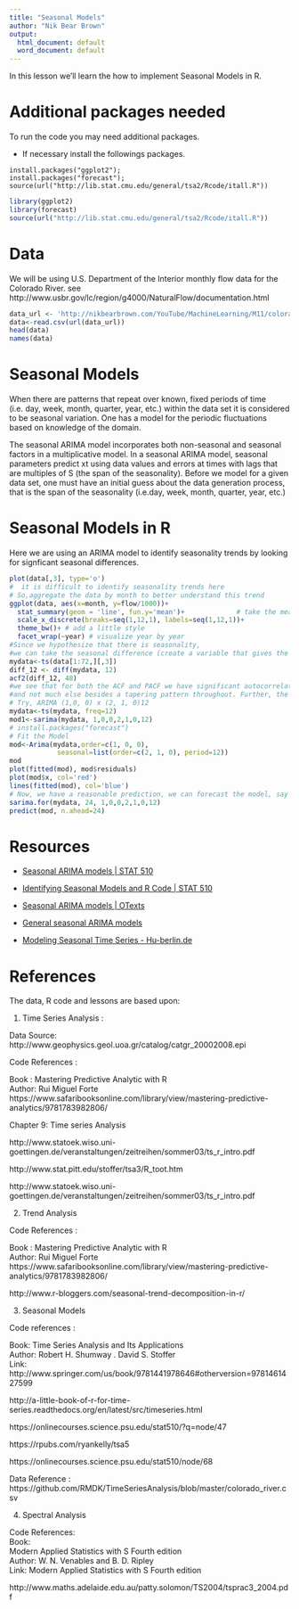 ```yaml
---
title: "Seasonal Models"
author: "Nik Bear Brown"
output:
  html_document: default
  word_document: default
---
```


In this lesson we'll learn the how to implement Seasonal Models in R.

# Additional packages needed
 
To run the code you may need additional packages.

* If necessary install the followings packages.

`install.packages("ggplot2");`    
`install.packages("forecast");`    
`source(url("http://lib.stat.cmu.edu/general/tsa2/Rcode/itall.R"))  `    
    

```r
library(ggplot2)
library(forecast)
source(url("http://lib.stat.cmu.edu/general/tsa2/Rcode/itall.R")) 
```


# Data

We will be using U.S. Department of the Interior monthly flow data for the Colorado River. see 
http://www.usbr.gov/lc/region/g4000/NaturalFlow/documentation.html


```r
data_url <- 'http://nikbearbrown.com/YouTube/MachineLearning/M11/colorado_river.csv'
data<-read.csv(url(data_url))
head(data)
names(data)
```

# Seasonal Models

When there are patterns that repeat over known, fixed periods of time (i.e. day, week, month, quarter, year, etc.) within the data set it is considered to be seasonal variation. One has a model for the periodic fluctuations based on knowledge of the domain.   

The seasonal ARIMA model incorporates both non-seasonal and seasonal factors in a multiplicative model.  In a seasonal ARIMA model, seasonal parameters predict xt using data values and errors at times with lags that are multiples of S (the span of the seasonality).  Before we model for a given data set, one must have an initial guess about the data generation process, that is the span of the seasonality (i.e.day, week, month, quarter, year, etc.)  


# Seasonal Models in R

Here we are using an ARIMA model to identify seasonality trends by looking for signficant seasonal differences.  

```r
plot(data[,3], type='o') 
#  it is difficult to identify seasonality trends here
# So,aggregate the data by month to better understand this trend
ggplot(data, aes(x=month, y=flow/1000))+
  stat_summary(geom = 'line', fun.y='mean')+             # take the mean of each month
  scale_x_discrete(breaks=seq(1,12,1), labels=seq(1,12,1))+
  theme_bw()+ # add a little style
  facet_wrap(~year) # visualize year by year
#Since we hypothesize that there is seasonality,
#we can take the seasonal difference (create a variable that gives the 12TH differences), then look at the ACF and PACF.
mydata<-ts(data[1:72,][,3])
diff_12 <- diff(mydata, 12)
acf2(diff_12, 48)
#we see that for both the ACF and PACF we have significant autocorrelation at seasonal (12, 24, 36) lags. The ACF has a cluster around 12, 
#and not much else besides a tapering pattern throughout. Further, the PACF also has spikes on two multiples of S, AR(2)
# Try, ARIMA (1,0, 0) x (2, 1, 0)12
mydata<-ts(mydata, freq=12)
mod1<-sarima(mydata, 1,0,0,2,1,0,12)
# install.packages("forecast")
# Fit the Model
mod<-Arima(mydata,order=c(1, 0, 0),
            seasonal=list(order=c(2, 1, 0), period=12))
mod
plot(fitted(mod), mod$residuals)
plot(mod$x, col='red')
lines(fitted(mod), col='blue')
# Now, we have a reasonable prediction, we can forecast the model, say 24 months into the future.
sarima.for(mydata, 24, 1,0,0,2,1,0,12)
predict(mod, n.ahead=24)
```


# Resources   

* [Seasonal ARIMA models | STAT 510](https://onlinecourses.science.psu.edu/stat510/node/67)    

* [Identifying Seasonal Models and R Code | STAT 510](https://onlinecourses.science.psu.edu/stat510/node/68)    

* [Seasonal ARIMA models | OTexts](https://www.otexts.org/fpp/8/9)    

* [General seasonal ARIMA models](http://people.duke.edu/~rnau/seasarim.htm)    
* [Modeling Seasonal Time Series - Hu-berlin.de](http://fedc.wiwi.hu-berlin.de/xplore/tutorials/xegbohtmlnode44.html)    

# References

The data, R code and lessons are based upon:   


1.  Time Series Analysis :    

Data Source: http://www.geophysics.geol.uoa.gr/catalog/catgr_20002008.epi    

Code References :   
 
Book : Mastering Predictive Analytic with R    
Author: Rui Miguel Forte    
https://www.safaribooksonline.com/library/view/mastering-predictive-analytics/9781783982806/     

Chapter 9: Time series Analysis    


http://www.statoek.wiso.uni-goettingen.de/veranstaltungen/zeitreihen/sommer03/ts_r_intro.pdf   

http://www.stat.pitt.edu/stoffer/tsa3/R_toot.htm    

http://www.statoek.wiso.uni-goettingen.de/veranstaltungen/zeitreihen/sommer03/ts_r_intro.pdf   


2. Trend Analysis    

Code References :   
 
Book : Mastering Predictive Analytic with R    
Author: Rui Miguel Forte   
https://www.safaribooksonline.com/library/view/mastering-predictive-analytics/9781783982806/    

http://www.r-bloggers.com/seasonal-trend-decomposition-in-r/   


3. Seasonal Models   

 Code references :    

 Book: Time Series Analysis and Its Applications   
 Author: Robert H. Shumway . David S. Stoffer   
Link: http://www.springer.com/us/book/9781441978646#otherversion=9781461427599   

http://a-little-book-of-r-for-time-series.readthedocs.org/en/latest/src/timeseries.html    
                 
https://onlinecourses.science.psu.edu/stat510/?q=node/47   
                
https://rpubs.com/ryankelly/tsa5   
                 
https://onlinecourses.science.psu.edu/stat510/node/68   



Data Reference : https://github.com/RMDK/TimeSeriesAnalysis/blob/master/colorado_river.csv  



4.  Spectral Analysis   

Code References:   
Book:  
Modern Applied Statistics with S Fourth edition   
Author:  W. N. Venables and B. D. Ripley  
Link: Modern Applied Statistics with S Fourth edition   


http://www.maths.adelaide.edu.au/patty.solomon/TS2004/tsprac3_2004.pdf   



```












```